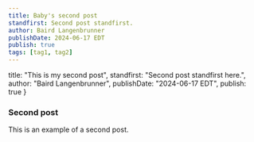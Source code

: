 ```yaml
---
title: Baby's second post
standfirst: Second post standfirst.
author: Baird Langenbrunner
publishDate: 2024-06-17 EDT
publish: true
tags: [tag1, tag2]
---
```


  title: "This is my second post",
  standfirst: "Second post standfirst here.",
  author: "Baird Langenbrunner",
  publishDate: "2024-06-17 EDT",
  publish: true
}

### Second post

This is an example of a second post.